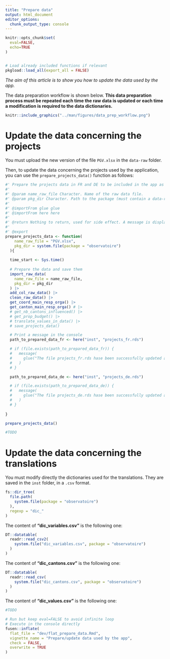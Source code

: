 ```yaml
---
title: "Prepare data"
output: html_document
editor_options: 
  chunk_output_type: console
---
```


```r
knitr::opts_chunk$set(
  eval=FALSE,
  echo=TRUE
)
```

```r
```

```r
# Load already included functions if relevant
pkgload::load_all(export_all = FALSE)
```

*The aim of this article is to show you how to update the data used by the app.*

The data preparation workflow is shown below. **This data preparation process must be repeated each time the raw data is updated or each time a modification is required to the data dictionaries.**

```r
knitr::include_graphics("../man/figures/data_prep_workflow.png")
```

# Update the data concerning the projects

You must upload the new version of the file `PGV.xlsx` in the `data-raw` folder.

Then, to update the data concerning the projects used by the application, you can use the `prepare_projects_data()` function as follows:

```r
#' Prepare the projects data in FR and DE to be included in the app as .rds files
#' 
#' @param name_raw_file Character. Name of the raw data file.
#' @param pkg_dir Character. Path to the package (must contain a data-raw folder).
#' 
#' @importFrom glue glue
#' @importFrom here here
#' 
#' @return Nothing to return, used for side effect. A message is displayed in the console.
#' 
#' @export
prepare_projects_data <- function(
    name_raw_file = "PGV.xlsx",
    pkg_dir = system.file(package = "observatoire")
  ){
  
  time_start <- Sys.time()
  
  # Prepare the data and save them
  import_raw_data(
    name_raw_file = name_raw_file,
    pkg_dir = pkg_dir
  ) |> 
  add_col_raw_data() |> 
  clean_raw_data() |>
  get_coord_main_resp_orga() |>
  get_canton_main_resp_orga() # |> 
  # get_nb_cantons_influenced() |> 
  # get_prop_budget() |> 
  # translate_values_in_data() |> 
  # save_projects_data()

  # Print a message in the console
  path_to_prepared_data_fr <- here("inst", "projects_fr.rds")

  # if (file.exists(path_to_prepared_data_fr)) {
  #   message(
  #     glue("The file projects_fr.rds hase been successfully updated at {file.info(path_to_prepared_data_fr$mtime)}")
  #   )
  # }

  path_to_prepared_data_de <- here("inst", "projects_de.rds")

  # if (file.exists(path_to_prepared_data_de)) {
  #   message(
  #     glue("The file projects_de.rds hase been successfully updated at {file.info(path_to_prepared_data_de$mtime)}")
  #   )
  # }
    
}
```
  
```r
prepare_projects_data()
```

```r
#TODO
```

# Update the data concerning the translations

You must modify directly the dictionaries used for the translations. They are saved in the `inst` folder, in a `.csv` format. 

```r
fs::dir_tree(
  file.path(
    system.file(package = "observatoire")
  ), 
  regexp = "dic_"
)
```

The content of **"dic_variables.csv"** is the following one:

```r
DT::datatable(
  readr::read_csv2(
    system.file("dic_variables.csv", package = "observatoire")
  )
)
```

The content of **"dic_cantons.csv"** is the following one:

```r
DT::datatable(
  readr::read_csv(
    system.file("dic_cantons.csv", package = "observatoire")
  )
)
```
  
The content of **"dic_values.csv"** is the following one:

```r
#TODO
```

```r
# Run but keep eval=FALSE to avoid infinite loop
# Execute in the console directly
fusen::inflate(
  flat_file = "dev/flat_prepare_data.Rmd", 
  vignette_name = "Prepare/update data used by the app",
  check = FALSE, 
  overwrite = TRUE
)
```


